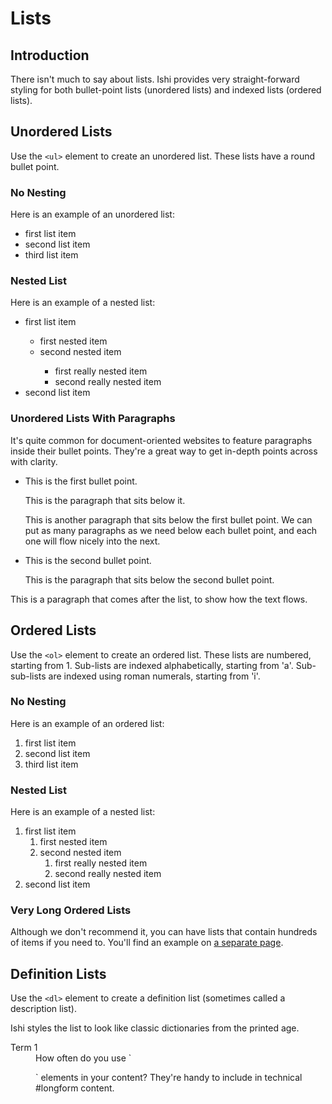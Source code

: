 # Lists

## Introduction

There isn't much to say about lists. Ishi provides very straight-forward styling for both bullet-point lists (unordered lists) and indexed lists (ordered lists).

## Unordered Lists

Use the `<ul>` element to create an unordered list. These lists have a round bullet point.

### No Nesting

Here is an example of an unordered list:

* first list item
* second list item
* third list item

### Nested List

Here is an example of a nested list:

<ul>
    <li>first list item</li>
    <ul>
        <li>first nested item</li>
        <li>second nested item</li>
        <ul>
            <li>first really nested item</li>
            <li>second really nested item</li>
        </ul>
    </ul>
    <li>second list item</li>
</ul>

### Unordered Lists With Paragraphs

It's quite common for document-oriented websites to feature paragraphs inside their bullet points. They're a great way to get in-depth points across with clarity.

* This is the first bullet point.

  This is the paragraph that sits below it.

  This is another paragraph that sits below the first bullet point. We can put as many paragraphs as we need below each bullet point, and each one will flow nicely into the next.

* This is the second bullet point.

  This is the paragraph that sits below the second bullet point.

This is a paragraph that comes after the list, to show how the text flows.

## Ordered Lists

Use the `<ol>` element to create an ordered list. These lists are numbered, starting from 1. Sub-lists are indexed alphabetically, starting from 'a'. Sub-sub-lists are indexed using roman numerals, starting from 'i'.

### No Nesting

Here is an example of an ordered list:

1. first list item
1. second list item
1. third list item

### Nested List

Here is an example of a nested list:

1. first list item
   1. first nested item
   1. second nested item
      1. first really nested item
      1. second really nested item
1. second list item

### Very Long Ordered Lists

Although we don't recommend it, you can have lists that contain hundreds of items if you need to. You'll find an example on [a separate page](long-list.html).

## Definition Lists

Use the `<dl>` element to create a definition list (sometimes called a description list).

Ishi styles the list to look like classic dictionaries from the printed age.

<dl>
    <dt>Term 1</dt>
    <dd markdown="1">How often do you use `<dl>` elements in your content? They're handy to include in technical #longform content.</dd>
</dl>